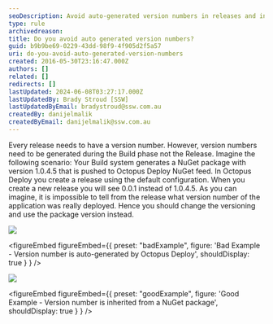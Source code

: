 ```yaml
---
seoDescription: Avoid auto-generated version numbers in releases and instead use package versions to ensure accurate tracking of deployed application versions.
type: rule
archivedreason:
title: Do you avoid auto generated version numbers?
guid: b9b9be69-0229-43dd-98f9-4f905d2f5a57
uri: do-you-avoid-auto-generated-version-numbers
created: 2016-05-30T23:16:47.000Z
authors: []
related: []
redirects: []
lastUpdated: 2024-06-08T03:27:17.000Z
lastUpdatedBy: Brady Stroud [SSW]
lastUpdatedByEmail: bradystroud@ssw.com.au
createdBy: danijelmalik
createdByEmail: danijelmalik@ssw.com.au
---
```


Every release needs to have a version number. However, version numbers need to be generated during the Build phase not the Release.
Imagine the following scenario: Your Build system generates a NuGet package with version 1.0.4.5 that is pushed to Octopus Deploy NuGet feed. In Octopus Deploy you create a release using the default configuration. When you create a new release you will see 0.0.1 instead of 1.0.4.5. As you can imagine, it is impossible to tell from the release what version number of the application was really deployed. Hence you should change the versioning and use the package version instead.

![](/uploads/rules/do-you-avoid-auto-generated-version-numbers/2016-05-31_9-13-04.png)

<figureEmbed figureEmbed={{
  preset: "badExample",
  figure: 'Bad Example - Version number is auto-generated by Octopus Deploy',
  shouldDisplay: true
} } />


![](/uploads/rules/do-you-avoid-auto-generated-version-numbers/2016-05-31_9-11-29.png)

<figureEmbed figureEmbed={{
  preset: "goodExample",
  figure: 'Good Example - Version number is inherited from a NuGet package',
  shouldDisplay: true
} } />
